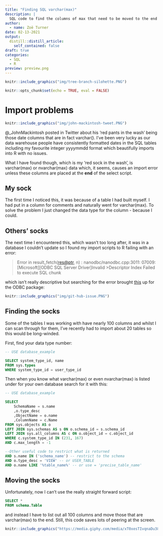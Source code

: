 ```yaml
---
title: "Finding SQL varchar(max)"
description: |
  SQL code to find the columns of max that need to be moved to the end of code for importing to R
author:
  - name: Zoë Turner
date: 02-13-2021
output:
  distill::distill_article:
    self_contained: false
draft: true
categories:
  - SQL
  - R
preview: preview.png  
---
```


```r
knitr::include_graphics("img/tree-branch-silohette.PNG")

```

```r
knitr::opts_chunk$set(echo = TRUE, eval = FALSE)
```

# Import problems

```r
knitr::include_graphics("img/john-mackintosh-tweet.PNG")
```

@_JohnMackintosh posted in Twitter about his 'red pants in the wash' being those date columns that are in fact varchar(). I've been very lucky as our data warehouse people have consistently formatted dates in the SQL tables including my favourite integer yyyymmdd format which beautifully imports into R with no issues.

What I have found though, which is my 'red sock in the wash', is varchar(max) or nvarchar(max) data which, it seems, causes an import error unless these columns are placed at the **end** of the select script.

## My sock

The first time I noticed this, it was because of a table I had built myself. I had put in a column for comments and naturally went for varchar(max). To solve the problem I just changed the data type for the column - because I could.

## Others' socks

The next time I encountered this, which wasn't too long after, it was in a database I couldn't update so I found my import scripts to R failing with an error:

> Error in result_fetch([res\@ptr](mailto:res@ptr){.email}, n) : nanodbc/nanodbc.cpp:3011: 07009: [Microsoft][ODBC SQL Server Driver]Invalid \>Descriptor Index Failed to execute SQL chunk

which isn't really descriptive but searching for the error brought [this](https://github.com/r-dbi/odbc/issues/86) up for the ODBC package:

```r
knitr::include_graphics("img/git-hub-issue.PNG")
```

## Finding the socks

Some of the tables I was working with have nearly 100 columns and whilst I can scan through for them, I've recently had to import about 20 tables so this would be long-winded.

First, find your data type number:

```sql

-- USE database_example

SELECT system_type_id, name
FROM sys.types
WHERE system_type_id = user_type_id

```

Then when you know what varchar(max) or even nvarchar(max) is listed under for your own database search for it with this:

```sql

-- USE database_example

SELECT
    SchemaName = s.name
    ,o.type_desc
    ,ObjectName = o.name
    ,ColumnName = c.Name
FROM sys.objects AS o
LEFT JOIN sys.schemas AS s ON o.schema_id = s.schema_id
LEFT JOIN sys.all_columns AS c ON o.object_id = c.object_id
WHERE c.system_type_id IN (231, 167)
AND c.max_length = -1

--Other useful code to restrict what is returned
AND s.name IN ('schema_name') -- restrict to the schema
AND o.type_desc = 'VIEW' -- or USER_TABLE 
AND o.name LIKE '%table_name%' -- or use = 'precise_table_name'
```

## Moving the socks

Unfortunately, now I can't use the really straight forward script:

```sql

SELECT *
FROM schema.Table
```

and instead I have to list out all 100 columns and move those that are varchar(max) to the end. Still, this code saves lots of peering at the screen.

```r
knitr::include_graphics("https://media.giphy.com/media/xT0xesTIvqnaDu38cg/giphy.gif")
```
